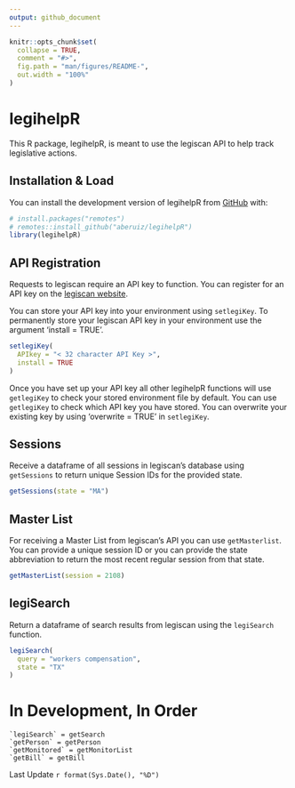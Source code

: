```yaml
---
output: github_document
---
```


```r
knitr::opts_chunk$set(
  collapse = TRUE,
  comment = "#>",
  fig.path = "man/figures/README-",
  out.width = "100%"
)
```

# legihelpR

<!-- badges: start -->
<!-- badges: end -->

This R package, legihelpR, is meant to use the legiscan API to help track legislative actions.

## Installation & Load

You can install the development version of legihelpR from [GitHub](https://github.com/aberuiz/legihelpR) with:

```r
# install.packages("remotes")
# remotes::install_github("aberuiz/legihelpR")
library(legihelpR)
```

## API Registration

Requests to legiscan require an API key to function. You can register for an API key on the [legiscan website](https://legiscan.com/user/register).

You can store your API key into your environment using `setlegiKey`. To permanently store your legiscan API key in your environment use the argument 'install = TRUE'.

```r
setlegiKey(
  APIkey = "< 32 character API Key >",
  install = TRUE
)
```

Once you have set up your API key all other legihelpR functions will use `getlegiKey` to check your stored environment file by default.
You can use `getlegiKey` to check which API key you have stored. 
You can overwrite your existing key by using 'overwrite = TRUE' in `setlegiKey`.

## Sessions

Receive a dataframe of all sessions in legiscan's database using `getSessions` to return unique Session IDs for the provided state.

```r
getSessions(state = "MA")
```

## Master List

For receiving a Master List from legiscan's API you can use `getMasterlist`. You can provide a unique session ID or you can provide the state abbreviation to return the most recent regular session from that state.

```r
getMasterList(session = 2108)
```

## legiSearch

Return a dataframe of search results from legiscan using the `legiSearch` function.

```r
legiSearch(
  query = "workers compensation",
  state = "TX"
)
```
# In Development, In Order

    `legiSearch` = getSearch
    `getPerson` = getPerson
    `getMonitored` = getMonitorList
    `getBill` = getBill

Last Update `r format(Sys.Date(), "%D")`
